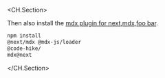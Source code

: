 <CH.Section>

Then also install the [mdx plugin for next](focus://2),[mdx](focus://3),[foo bar](focus://4).

```bash focus=1
npm install
@next/mdx @mdx-js/loader
@code-hike/
mdx@next
```

</CH.Section>
